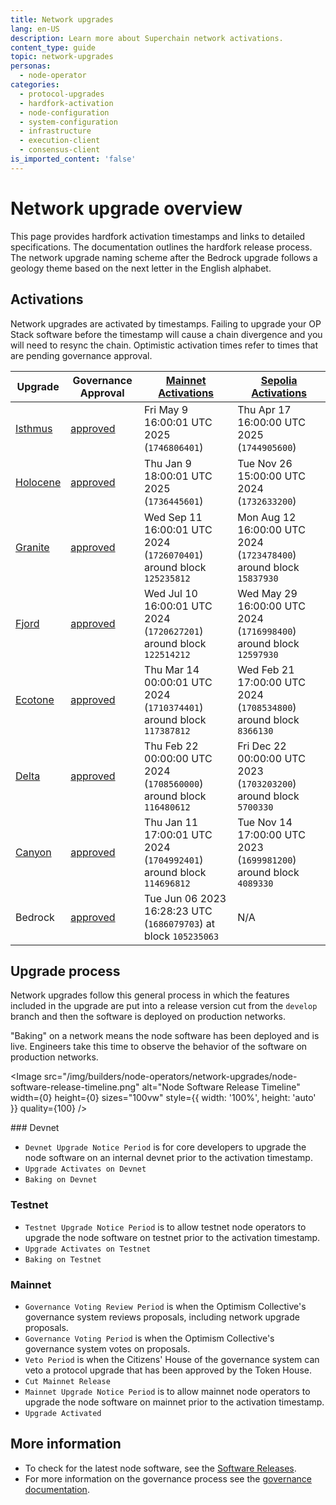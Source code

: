 ```yaml
---
title: Network upgrades
lang: en-US
description: Learn more about Superchain network activations.
content_type: guide
topic: network-upgrades
personas:
  - node-operator
categories:
  - protocol-upgrades
  - hardfork-activation
  - node-configuration
  - system-configuration
  - infrastructure
  - execution-client
  - consensus-client
is_imported_content: 'false'
---
```



# Network upgrade overview

This page provides hardfork activation timestamps and links to detailed specifications.
The documentation outlines the hardfork release process.
The network upgrade naming scheme after the Bedrock upgrade follows a geology theme based on the next letter in the English alphabet.

## Activations

Network upgrades are activated by timestamps. Failing to upgrade your OP Stack software before the timestamp will cause a chain divergence and you will need to resync the chain. Optimistic activation times refer to times that are pending governance approval.

| Upgrade                                                                                                   | Governance Approval                                                                                                          | [Mainnet Activations](https://github.com/ethereum-optimism/superchain-registry/blob/main/superchain/configs/mainnet/superchain.toml) | [Sepolia Activations](https://github.com/ethereum-optimism/superchain-registry/blob/main/superchain/configs/sepolia/superchain.toml) |
| --------------------------------------------------------------------------------------------------------- | ---------------------------------------------------------------------------------------------------------------------------- | ------------------------------------------------------------------------------------------------------------------------------------ | ------------------------------------------------------------------------------------------------------------------------------------ |
| [Isthmus](https://specs.optimism.io/protocol/isthmus/overview.html?utm_source=op-docs\&utm_medium=docs)   | [approved](https://vote.optimism.io/proposals/8705916809146420472067303211131851783087744913535435360574720946039078686841)  | Fri May 9 16:00:01 UTC 2025 (`1746806401`)                                                                                           | Thu Apr 17 16:00:00 UTC 2025 (`1744905600`)                                                                                          |
| [Holocene](https://specs.optimism.io/protocol/holocene/overview.html?utm_source=op-docs\&utm_medium=docs) | [approved](https://vote.optimism.io/proposals/20127877429053636874064552098716749508236019236440427814457915785398876262515) | Thu Jan 9 18:00:01 UTC 2025  (`1736445601`)                                                                                          | Tue Nov 26 15:00:00 UTC 2024 (`1732633200`)                                                                                          |
| [Granite](https://specs.optimism.io/protocol/granite/overview.html?utm_source=op-docs\&utm_medium=docs)   | [approved](https://gov.optimism.io/t/upgrade-proposal-10-granite-network-upgrade/8733)                                       | Wed Sep 11 16:00:01 UTC 2024 (`1726070401`) around block `125235812`                                                                 | Mon Aug 12 16:00:00 UTC 2024 (`1723478400`) around block `15837930`                                                                  |
| [Fjord](https://specs.optimism.io/protocol/fjord/overview.html?utm_source=op-docs\&utm_medium=docs)       | [approved](https://gov.optimism.io/t/upgrade-proposal-9-fjord-network-upgrade/8236)                                          | Wed Jul 10 16:00:01 UTC 2024 (`1720627201`) around block `122514212`                                                                 | Wed May 29 16:00:00 UTC 2024 (`1716998400`) around block `12597930`                                                                  |
| [Ecotone](https://specs.optimism.io/protocol/ecotone/overview.html?utm_source=op-docs\&utm_medium=docs)   | [approved](https://gov.optimism.io/t/upgrade-proposal-5-ecotone-network-upgrade/7669)                                        | Thu Mar 14 00:00:01 UTC 2024 (`1710374401`) around block `117387812`                                                                 | Wed Feb 21 17:00:00 UTC 2024 (`1708534800`) around block `8366130`                                                                   |
| [Delta](https://specs.optimism.io/protocol/delta/overview.html?utm_source=op-docs\&utm_medium=docs)       | [approved](https://gov.optimism.io/t/final-upgrade-proposal-3-delta-network-upgrade/7310)                                    | Thu Feb 22 00:00:00 UTC 2024 (`1708560000`) around block `116480612`                                                                 | Fri Dec 22 00:00:00 UTC 2023 (`1703203200`) around block `5700330`                                                                   |
| [Canyon](https://specs.optimism.io/protocol/canyon/overview.html?utm_source=op-docs\&utm_medium=docs)     | [approved](https://gov.optimism.io/t/final-upgrade-proposal-2-canyon-network-upgrade/7088)                                   | Thu Jan 11 17:00:01 UTC 2024 (`1704992401`) around block `114696812`                                                                 | Tue Nov 14 17:00:00 UTC 2023 (`1699981200`) around block `4089330`                                                                   |
| Bedrock                                                                                                   | [approved](https://gov.optimism.io/t/final-upgrade-1-bedrock-protocol-upgrade-v2/5548)                                       | Tue Jun 06 2023 16:28:23 UTC (`1686079703`) at block `105235063`                                                                     | N/A                                                                                                                                  |

## Upgrade process

Network upgrades follow this general process in which the features included in
the upgrade are put into a release version cut from the `develop` branch and
then the software is deployed on production networks.

<Callout type="info">
  "Baking" on a network means the node software has been deployed and is live.
  Engineers take this time to observe the behavior of the software on
  production networks.
</Callout>

<Image src="/img/builders/node-operators/network-upgrades/node-software-release-timeline.png" alt="Node Software Release Timeline" width={0} height={0} sizes="100vw" style={{ width: '100%', height: 'auto' }} quality={100} />

<Steps>
  ### Devnet

  *   `Devnet Upgrade Notice Period` is for core developers to upgrade the
      node software on an internal devnet prior to the activation timestamp.
  *   `Upgrade Activates on Devnet`
  *   `Baking on Devnet`

  ### Testnet

  *   `Testnet Upgrade Notice Period` is to allow testnet node operators to
      upgrade the node software on testnet prior to the activation timestamp.
  *   `Upgrade Activates on Testnet`
  *   `Baking on Testnet`

  ### Mainnet

  *   `Governance Voting Review Period` is when the Optimism Collective's
      governance system reviews proposals, including network upgrade proposals.
  *   `Governance Voting Period` is when the Optimism Collective's governance
      system votes on proposals.
  *   `Veto Period` is when the Citizens' House of the governance system can
      veto a protocol upgrade that has been approved by the Token House.
  *   `Cut Mainnet Release`
  *   `Mainnet Upgrade Notice Period` is to allow mainnet node operators to
      upgrade the node software on mainnet prior to the activation timestamp.
  *   `Upgrade Activated`
</Steps>

## More information

*   To check for the latest node software, see the [Software Releases](/operators/node-operators/releases).
*   For more information on the governance process see the [governance documentation](https://community.optimism.io/docs/governance/?utm_source=op-docs\&utm_medium=docs).
